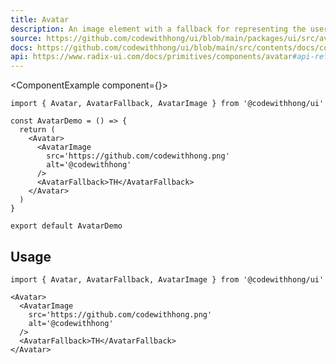 ```yaml
---
title: Avatar
description: An image element with a fallback for representing the user.
source: https://github.com/codewithhong/ui/blob/main/packages/ui/src/avatar.tsx
docs: https://github.com/codewithhong/ui/blob/main/src/contents/docs/components/avatar.mdx
api: https://www.radix-ui.com/docs/primitives/components/avatar#api-reference
---
```


<ComponentExample component={<AvatarDemo />}>
  ```tsx
  import { Avatar, AvatarFallback, AvatarImage } from '@codewithhong/ui'

  const AvatarDemo = () => {
    return (
      <Avatar>
        <AvatarImage
          src='https://github.com/codewithhong.png'
          alt='@codewithhong'
        />
        <AvatarFallback>TH</AvatarFallback>
      </Avatar>
    )
  }

  export default AvatarDemo
  ```
</ComponentExample>

## Usage

```tsx
import { Avatar, AvatarFallback, AvatarImage } from '@codewithhong/ui'
```

```tsx
<Avatar>
  <AvatarImage
    src='https://github.com/codewithhong.png'
    alt='@codewithhong'
  />
  <AvatarFallback>TH</AvatarFallback>
</Avatar>
```
